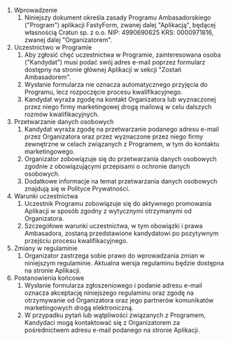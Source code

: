 1. Wprowadzenie
   1. Niniejszy dokument określa zasady Programu Ambasadorskiego ("Program") aplikacji FastyForm, zwanej dalej "Aplikacją", będącej własnością Cratun sp. z o.o. NIP: 4990690625 KRS: 0000971816, zwanej dalej "Organizatorem".
2. Uczestnictwo w Programie
   1. Aby zgłosić chęć uczestnictwa w Programie, zainteresowana osoba ("Kandydat") musi podać swój adres e-mail poprzez formularz dostępny na stronie głównej Aplikacji w sekcji "Zostań Ambasadorem".
   2. Wysłanie formularza nie oznacza automatycznego przyjęcia do Programu, lecz rozpoczęcie procesu kwalifikacyjnego.
   3. Kandydat wyraża zgodę na kontakt Organizatora lub wyznaczonej przez niego firmy marketingowej drogą mailową w celu dalszych rozmów kwalifikacyjnych.
3. Przetwarzanie danych osobowych
   1. Kandydat wyraża zgodę na przetwarzanie podanego adresu e-mail przez Organizatora oraz przez wyznaczone przez niego firmy zewnętrzne w celach związanych z Programem, w tym do kontaktu marketingowego.
   2. Organizator zobowiązuje się do przetwarzania danych osobowych zgodnie z obowiązującymi przepisami o ochronie danych osobowych.
   3. Dodatkowe informacje na temat przetwarzania danych osobowych znajdują się w Polityce Prywatności.
4. Warunki uczestnictwa
   1. Uczestnik Programu zobowiązuje się do aktywnego promowania Aplikacji w sposób zgodny z wytycznymi otrzymanymi od Organizatora.
   2. Szczegółowe warunki uczestnictwa, w tym obowiązki i prawa Ambasadora, zostaną przedstawione kandydatowi po pozytywnym przejściu procesu kwalifikacyjnego.
5. Zmiany w regulaminie
   1. Organizator zastrzega sobie prawo do wprowadzania zmian w niniejszym regulaminie. Aktualna wersja regulaminu będzie dostępna na stronie Aplikacji.
6. Postanowienia końcowe
   1. Wysłanie formularza zgłoszeniowego i podanie adresu e-mail oznacza akceptację niniejszego regulaminu oraz zgodę na otrzymywanie od Organizatora oraz jego partnerów komunikatów marketingowych drogą elektroniczną.
   2. W przypadku pytań lub wątpliwości związanych z Programem, Kandydaci mogą kontaktować się z Organizatorem za pośrednictwem adresu e-mail podanego na stronie Aplikacji.
